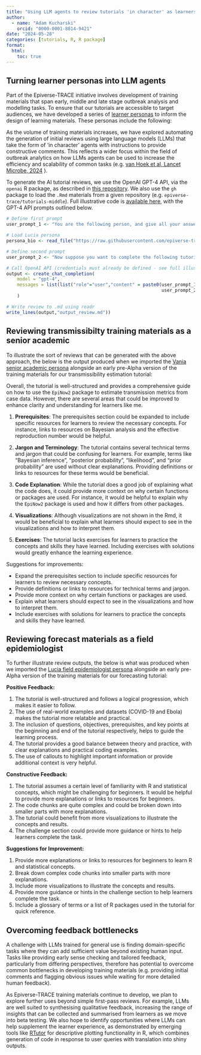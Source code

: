 ```yaml
---
title: "Using LLM agents to review tutorials 'in character' as learners"
author:
  - name: "Adam Kucharski"
    orcid: "0000-0001-8814-9421"
date: "2024-05-28"
categories: [tutorials, R, R package]
format:
  html:
    toc: true
---
```


## Turning learner personas into LLM agents

Part of the Epiverse-TRACE initiative involves development of training materials that span early, middle and late stage outbreak analysis and modelling tasks. To ensure that our tutorials are accessible to target audiences, we have developed a series of [learner personas](https://github.com/epiverse-trace/personas) to inform the design of learning materials. These personas include the following:

As the volume of training materials increases, we have explored automating the generation of initial reviews using large language models (LLMs) that take the form of 'in character' agents with instructions to provide constructive comments. This reflects a wider focus within the field of outbreak analytics on how LLMs agents can be used to increase the efficiency and scalability of common tasks (e.g. [van Hoek et al, Lancet Microbe, 2024](https://www.thelancet.com/journals/lanmic/article/PIIS2666-5247(24)00104-6/fulltext) ).

To generate the AI tutorial reviews, we use the OpenAI GPT-4 API, via the `openai` R package, as described in [this repository](https://github.com/adamkucharski/llm-api-scripts/). We also use the `gh` package to load the `.Rmd` materials from a given repository (e.g. `epiverse-trace/tutorials-middle`). Full illustrative code is [available here](https://github.com/adamkucharski/llm-api-scripts/scripts/content_review_gpt.R), with the GPT-4 API prompts outlined below.

```r
# Define first prompt
user_prompt_1 <- "You are the following person, and give all your answers in character:"

# Load Lucia persona
persona_bio <- read_file("https://raw.githubusercontent.com/epiverse-trace/personas/master/lucia-outbreaks.qmd")

# Define second prompt
user_prompt_2 <- "Now suppose you want to complete the following tutorial about outbreak analysis in R. The content is in R markdown but would be knitted to HTML in reality, with additional figures where relevant. Provide a critique of the tutorial from your perspective as a learner. What is unclear? What is useful? What is difficult? What could be refined? Support comments with brief quotes. In your feedback be succinct, positive, constructive and specific. State what content to keep and what to improve. Provide clear suggestions for next steps to remove, change or add content. Note that visualisations will be in the tutorial, but are not shown in the Rmd, so do not comment on these. Summarise your review and suggestions for specific improvements in short bullet point paragraphs. If some of the points are similar, amalgamate these into a single bullet point. \n\n"

# Call OpenAI API (credentials must already be defined - see full illustrative code link above)
output <- create_chat_completion(
    model = "gpt-4",
    messages = list(list("role"="user","content" = paste0(user_prompt_1,persona_bio,
                                                          user_prompt_2,tutorial_contents))
    )

# Write review to .md using readr
write_lines(output,"output_review.md"))

```

## Reviewing transmissibilty training materials as a senior academic

To illustrate the sort of reviews that can be generated with the above approach, the below is the output produced when we imported the [Vania senior academic persona](https://epiverse-trace.github.io/personas/vania-academica.html) alongside an early pre-Alpha version of the training materials for our transmissibility estimation tutorial:

Overall, the tutorial is well-structured and provides a comprehensive guide on how to use the `EpiNow2` package to estimate transmission metrics from case data. However, there are several areas that could be improved to enhance clarity and understanding for learners like me. 

1. **Prerequisites**: The prerequisites section could be expanded to include specific resources for learners to review the necessary concepts. For instance, links to resources on Bayesian analysis and the effective reproduction number would be helpful.

2. **Jargon and Terminology**: The tutorial contains several technical terms and jargon that could be confusing for learners. For example, terms like "Bayesian inference", "posterior probability", "likelihood", and "prior probability" are used without clear explanations. Providing definitions or links to resources for these terms would be beneficial.

3. **Code Explanation**: While the tutorial does a good job of explaining what the code does, it could provide more context on why certain functions or packages are used. For instance, it would be helpful to explain why the `EpiNow2` package is used and how it differs from other packages.

4. **Visualizations**: Although visualizations are not shown in the Rmd, it would be beneficial to explain what learners should expect to see in the visualizations and how to interpret them.

5. **Exercises**: The tutorial lacks exercises for learners to practice the concepts and skills they have learned. Including exercises with solutions would greatly enhance the learning experience.

Suggestions for improvements:

- Expand the prerequisites section to include specific resources for learners to review necessary concepts.
- Provide definitions or links to resources for technical terms and jargon.
- Provide more context on why certain functions or packages are used.
- Explain what learners should expect to see in the visualizations and how to interpret them.
- Include exercises with solutions for learners to practice the concepts and skills they have learned.


## Reviewing forecast materials as a field epidemiologist
To further illustrate review outputs, the below is what was produced when we imported the [Lucia field epidemiologist persona](https://epiverse-trace.github.io/personas/lucia-outbreaks.html) alongside an early pre-Alpha version of the training materials for our forecasting tutorial:

**Positive Feedback:**

1. The tutorial is well-structured and follows a logical progression, which makes it easier to follow.
2. The use of real-world examples and datasets (COVID-19 and Ebola) makes the tutorial more relatable and practical.
3. The inclusion of questions, objectives, prerequisites, and key points at the beginning and end of the tutorial respectively, helps to guide the learning process.
4. The tutorial provides a good balance between theory and practice, with clear explanations and practical coding examples.
5. The use of callouts to highlight important information or provide additional context is very helpful.

**Constructive Feedback:**

1. The tutorial assumes a certain level of familiarity with R and statistical concepts, which might be challenging for beginners. It would be helpful to provide more explanations or links to resources for beginners.
2. The code chunks are quite complex and could be broken down into smaller parts with more explanations.
3. The tutorial could benefit from more visualizations to illustrate the concepts and results.
4. The challenge section could provide more guidance or hints to help learners complete the task.

**Suggestions for Improvement:**

1. Provide more explanations or links to resources for beginners to learn R and statistical concepts.
2. Break down complex code chunks into smaller parts with more explanations.
3. Include more visualizations to illustrate the concepts and results.
4. Provide more guidance or hints in the challenge section to help learners complete the task.
5. Include a glossary of terms or a list of R packages used in the tutorial for quick reference.

## Overcoming feedback bottlenecks

A challenge with LLMs trained for general use is finding domain-specific tasks where they can add sufficient value beyond existing human input. Tasks like providing early sense checking and tailored feedback, particularly from differing perspectives, therefore has potential to overcome common bottlenecks in developing training materials (e.g. providing initial comments and flagging obvious issues while waiting for more detailed human feedback).

As Epiverse-TRACE training materials continue to develop, we plan to explore further uses beyond simple first-pass reviews. For example, LLMs are well suited to synthesising qualitative feedback, increasing the range of insights that can be collected and summarised from learners as we move into beta testing. We also hope to identify opportunities where LLMs can help supplement the learner experience, as demonstrated by emerging tools like [RTutor](http://rtutor.ai/) for descriptive plotting functionality in R, which combines generation of code in response to user queries with translation into shiny outputs.
